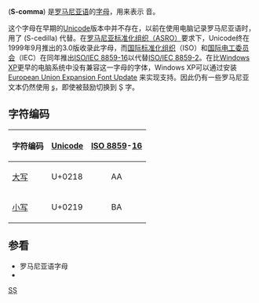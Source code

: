 {{unreferenced|time=2009-5-28}}

{{Infobox alphabet|alphabet=拉丁|uuc=0218|ulc=0219}}
{{Unicode|'''Ș''', '''ș'''}} ('''S-comma''') 是[[罗马尼亚语|罗马尼亚语]]的[[字母|字母]]，用来表示 {{IPA4|ʃ}} 音。

这个字母在早期的[[Unicode|Unicode]]版本中并不存在，以前在使用电脑记录罗马尼亚语时，用了 {{Unicode|[[ş|ş]]}} (S-cedilla) 代替。在[https://web.archive.org/web/20050205053205/http://www.asro.ro/ 罗马尼亚标准化组织（ASRO）]要求下，Unicode终在1999年9月推出的3.0版收录此字母，而[[国际标准化组织|国际标准化组织]]（ISO）和[[国际电工委员会|国际电工委员会]]（IEC）在同年推出[[ISO/IEC_8859-16|ISO/IEC 8859-16]]以代替[[ISO/IEC_8859-2|ISO/IEC 8859-2]]。在比[[Windows_XP|Windows XP]]更早的电脑系统中没有兼容这一字母的字体，Windows XP可以通过安装[http://www.microsoft.com/downloads/details.aspx?FamilyID=0ec6f335-c3de-44c5-a13d-a1e7cea5ddea&DisplayLang=en European Union Expansion Font Update] {{Wayback|url=http://www.microsoft.com/downloads/details.aspx?FamilyID=0ec6f335-c3de-44c5-a13d-a1e7cea5ddea&DisplayLang=en |date=20100722003731 }}来实现支持。因此仍有一些罗马尼亚文本仍然使用 [[ş|ş]]，即使被鼓励切换到 Ș 字。

== 字符编码 ==
{| class="wikitable"
!字符编码!![[Unicode|Unicode]]!![[ISO/IEC_8859|ISO 8859]]-[[ISO/IEC_8859-16|16]]
|-
|[[大寫字母|大写]] {{Unicode|Ș}}||U+0218||style="text-align:center;"|AA
|-
|[[小寫字母|小写]] {{Unicode|ș}}||U+0219||style="text-align:center;"|BA
|}

== 参看 ==
*罗马尼亚语字母 {{Unicode|[[Ț|'''Ț ț''']]}}
*{{Unicode|[[Ş|'''Ş ş''']]}}

{{Alphabet ro|width=90%}}
{{Latin alphabet}}
{{羅馬尼亞語}}
[[Category:衍生拉丁字母|SȘ]]